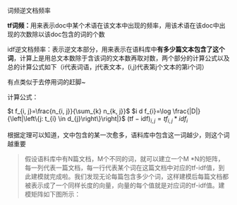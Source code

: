 词频逆文档频率

**tf词频：**用来表示doc中某个术语在该文本中出现的频率，用该术语在该doc中出现的次数除以该doc包含的词的个数

idf逆文档频率：表示逆文本部分，用来表示在语料库中**有多少篇文本包含了这个词**，计算上是用总文本数除于含该词的文本数再取对数，两个部分的计算公式以及总的计算公式如下（i代表词语，j代表文本，(i,j)代表第j个文本的第i个词）

有点类似于去停用词的赶脚~

计算公式：

$t f_{i, j}=\frac{n_{i, j}}{\sum_{k} n_{k, j}}$
$i d f_{i}=\log \frac{|D|}{\left|\left\{j: t_{i} \in d_{j}\right\}\right|}$
$(\mathrm{tf}-\mathrm{idf})_{i, j}=t f_{i, j} * i d f_{i}$

根据定理可以知道，文中包含的某一次愈多，语料库中包含这一词越少，则这个词越重要


>假设语料库中有N篇文档，M个不同的词，就可以建立一个M *N的矩阵，每一列代表一篇文档，每一行代表某个词在这篇文档中对应的tf-idf值，到此建模就完成啦。我们发现无论每篇包含多少个词，这样建模后每篇文档都被表示成了一个同样长度的向量，向量的每个值就是对应词的tf-idf值。建模矩阵如下图所示：